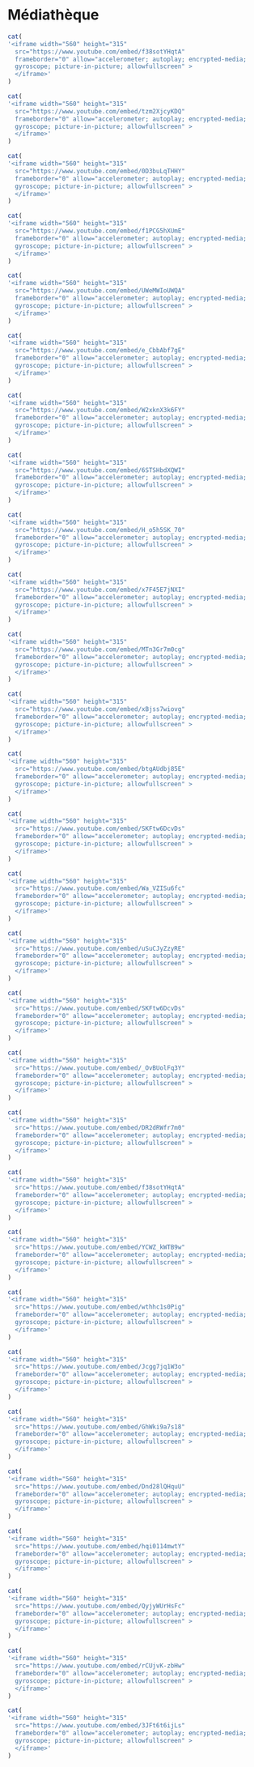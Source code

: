 # Médiathèque 

```r
cat(
'<iframe width="560" height="315" 
  src="https://www.youtube.com/embed/f38sotYHqtA"
  frameborder="0" allow="accelerometer; autoplay; encrypted-media;
  gyroscope; picture-in-picture; allowfullscreen" >
  </iframe>'
)
```

```r
cat(
'<iframe width="560" height="315" 
  src="https://www.youtube.com/embed/tzm2XjcyKDQ"
  frameborder="0" allow="accelerometer; autoplay; encrypted-media;
  gyroscope; picture-in-picture; allowfullscreen" >
  </iframe>'
)
```

```r
cat(
'<iframe width="560" height="315" 
  src="https://www.youtube.com/embed/0D3buLqTHHY"
  frameborder="0" allow="accelerometer; autoplay; encrypted-media;
  gyroscope; picture-in-picture; allowfullscreen" >
  </iframe>'
)
```

```r
cat(
'<iframe width="560" height="315" 
  src="https://www.youtube.com/embed/f1PCG5hXUmE"
  frameborder="0" allow="accelerometer; autoplay; encrypted-media;
  gyroscope; picture-in-picture; allowfullscreen" >
  </iframe>'
)
```

```r
cat(
'<iframe width="560" height="315" 
  src="https://www.youtube.com/embed/UWeMWIoUWQA"
  frameborder="0" allow="accelerometer; autoplay; encrypted-media;
  gyroscope; picture-in-picture; allowfullscreen" >
  </iframe>'
)
```

```r
cat(
'<iframe width="560" height="315" 
  src="https://www.youtube.com/embed/e_CbbAbf7gE"
  frameborder="0" allow="accelerometer; autoplay; encrypted-media;
  gyroscope; picture-in-picture; allowfullscreen" >
  </iframe>'
)
```

```r
cat(
'<iframe width="560" height="315" 
  src="https://www.youtube.com/embed/W2xknX3k6FY"
  frameborder="0" allow="accelerometer; autoplay; encrypted-media;
  gyroscope; picture-in-picture; allowfullscreen" >
  </iframe>'
)
```

```r
cat(
'<iframe width="560" height="315" 
  src="https://www.youtube.com/embed/6STSHbdXQWI"
  frameborder="0" allow="accelerometer; autoplay; encrypted-media;
  gyroscope; picture-in-picture; allowfullscreen" >
  </iframe>'
)
```

```r
cat(
'<iframe width="560" height="315" 
  src="https://www.youtube.com/embed/H_o5h5SK_70"
  frameborder="0" allow="accelerometer; autoplay; encrypted-media;
  gyroscope; picture-in-picture; allowfullscreen" >
  </iframe>'
)
```

```r
cat(
'<iframe width="560" height="315" 
  src="https://www.youtube.com/embed/x7F45E7jNXI"
  frameborder="0" allow="accelerometer; autoplay; encrypted-media;
  gyroscope; picture-in-picture; allowfullscreen" >
  </iframe>'
)
```

```r
cat(
'<iframe width="560" height="315" 
  src="https://www.youtube.com/embed/MTn3Gr7m0cg"
  frameborder="0" allow="accelerometer; autoplay; encrypted-media;
  gyroscope; picture-in-picture; allowfullscreen" >
  </iframe>'
)
```

```r
cat(
'<iframe width="560" height="315" 
  src="https://www.youtube.com/embed/xBjss7wiovg"
  frameborder="0" allow="accelerometer; autoplay; encrypted-media;
  gyroscope; picture-in-picture; allowfullscreen" >
  </iframe>'
)
```


```r
cat(
'<iframe width="560" height="315" 
  src="https://www.youtube.com/embed/btgAUdbj85E"
  frameborder="0" allow="accelerometer; autoplay; encrypted-media;
  gyroscope; picture-in-picture; allowfullscreen" >
  </iframe>'
)
```

```r
cat(
'<iframe width="560" height="315" 
  src="https://www.youtube.com/embed/SKFtw6DcvDs"
  frameborder="0" allow="accelerometer; autoplay; encrypted-media;
  gyroscope; picture-in-picture; allowfullscreen" >
  </iframe>'
)
```


```r
cat(
'<iframe width="560" height="315" 
  src="https://www.youtube.com/embed/Wa_VZISu6fc"
  frameborder="0" allow="accelerometer; autoplay; encrypted-media;
  gyroscope; picture-in-picture; allowfullscreen" >
  </iframe>'
)
```

```r
cat(
'<iframe width="560" height="315" 
  src="https://www.youtube.com/embed/uSuCJyZzyRE"
  frameborder="0" allow="accelerometer; autoplay; encrypted-media;
  gyroscope; picture-in-picture; allowfullscreen" >
  </iframe>'
)
```

```r
cat(
'<iframe width="560" height="315" 
  src="https://www.youtube.com/embed/SKFtw6DcvDs"
  frameborder="0" allow="accelerometer; autoplay; encrypted-media;
  gyroscope; picture-in-picture; allowfullscreen" >
  </iframe>'
)
```
```r
cat(
'<iframe width="560" height="315" 
  src="https://www.youtube.com/embed/_OvBUolFq3Y"
  frameborder="0" allow="accelerometer; autoplay; encrypted-media;
  gyroscope; picture-in-picture; allowfullscreen" >
  </iframe>'
)
```
```r
cat(
'<iframe width="560" height="315" 
  src="https://www.youtube.com/embed/DR2dRWfr7m0"
  frameborder="0" allow="accelerometer; autoplay; encrypted-media;
  gyroscope; picture-in-picture; allowfullscreen" >
  </iframe>'
)
```
```r
cat(
'<iframe width="560" height="315" 
  src="https://www.youtube.com/embed/f38sotYHqtA"
  frameborder="0" allow="accelerometer; autoplay; encrypted-media;
  gyroscope; picture-in-picture; allowfullscreen" >
  </iframe>'
)
```
```r
cat(
'<iframe width="560" height="315" 
  src="https://www.youtube.com/embed/YCWZ_kWTB9w"
  frameborder="0" allow="accelerometer; autoplay; encrypted-media;
  gyroscope; picture-in-picture; allowfullscreen" >
  </iframe>'
)
```
```r
cat(
'<iframe width="560" height="315" 
  src="https://www.youtube.com/embed/wthhc1s0Pig"
  frameborder="0" allow="accelerometer; autoplay; encrypted-media;
  gyroscope; picture-in-picture; allowfullscreen" >
  </iframe>'
)
```
```r
cat(
'<iframe width="560" height="315" 
  src="https://www.youtube.com/embed/Jcgg7jq1W3o"
  frameborder="0" allow="accelerometer; autoplay; encrypted-media;
  gyroscope; picture-in-picture; allowfullscreen" >
  </iframe>'
)
```
```r
cat(
'<iframe width="560" height="315" 
  src="https://www.youtube.com/embed/GhWki9a7s18"
  frameborder="0" allow="accelerometer; autoplay; encrypted-media;
  gyroscope; picture-in-picture; allowfullscreen" >
  </iframe>'
)
```
```r
cat(
'<iframe width="560" height="315" 
  src="https://www.youtube.com/embed/Dnd28lQHquU"
  frameborder="0" allow="accelerometer; autoplay; encrypted-media;
  gyroscope; picture-in-picture; allowfullscreen" >
  </iframe>'
)
```
```r
cat(
'<iframe width="560" height="315" 
  src="https://www.youtube.com/embed/hqi0114mwtY"
  frameborder="0" allow="accelerometer; autoplay; encrypted-media;
  gyroscope; picture-in-picture; allowfullscreen" >
  </iframe>'
)
```
```r
cat(
'<iframe width="560" height="315" 
  src="https://www.youtube.com/embed/QyjyWUrHsFc"
  frameborder="0" allow="accelerometer; autoplay; encrypted-media;
  gyroscope; picture-in-picture; allowfullscreen" >
  </iframe>'
)
```
```r
cat(
'<iframe width="560" height="315" 
  src="https://www.youtube.com/embed/rCUjvK-zbHw"
  frameborder="0" allow="accelerometer; autoplay; encrypted-media;
  gyroscope; picture-in-picture; allowfullscreen" >
  </iframe>'
)
```


```r
cat(
'<iframe width="560" height="315" 
  src="https://www.youtube.com/embed/3JFt6t6ijLs"
  frameborder="0" allow="accelerometer; autoplay; encrypted-media;
  gyroscope; picture-in-picture; allowfullscreen" >
  </iframe>'
)
```
